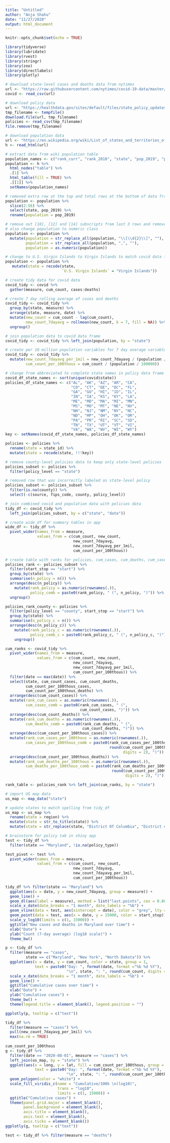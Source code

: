 ```yaml
---
title: "Untitled"
author: "Anja Shahu"
date: "11/27/2020"
output: html_document
---
```


```r
knitr::opts_chunk$set(echo = TRUE)
```

```r
library(tidyverse)
library(lubridate)
library(rvest)
library(stringr)
library(zoo)
library(directlabels)
library(plotly)
```

```r
# download state-level cases and deaths data from nytimes
url <- "https://raw.githubusercontent.com/nytimes/covid-19-data/master/us-states.csv"
covid <- read_csv(url)

# download policy data
url <- "https://healthdata.gov/sites/default/files/state_policy_updates_20201125_0719.csv"
tmp_filename <- tempfile()
download.file(url, tmp_filename)
policies <- read_csv(tmp_filename)
file.remove(tmp_filename)

# download population data 
url <- "https://en.wikipedia.org/wiki/List_of_states_and_territories_of_the_United_States_by_population"
h <- read_html(url)
```

```r
# extract data from wiki population table
population_names <- c("rank_curr", "rank_2010", "state", "pop_2019", "pop_2010", "perc_change", "abs_change", "house_seats", "house_perc", "est_pop_per_elec_vote", "cen_pop_per_seat_2019", "cen_pop_per_seat_2010", "perc_pop_2019", "perc_pop_2010", "perc_pop_change", "perc_of_elec")
population <- h %>% 
  html_nodes("table") %>% 
  .[1] %>% 
  html_table(fill = TRUE) %>% 
  .[[1]] %>% 
  setNames(population_names)

# removed extra row at the top and total rows at the bottom of data frame and row for American Samoa in population data
population <- population %>% 
  slice(2:56) %>% 
  select(state, pop_2019) %>% 
  rename(population = pop_2019)

# remove out [10], [12] and [14] subscripts from last 3 rows and remove commas from population numbers
# also change population to numeric class
population <- population %>% 
  mutate(population = str_replace_all(population, "\\[\\d{2}\\]", ""),
         population = str_replace_all(population, ",", ""),
         population = as.numeric(population))

# change to U.S. Virgin Islands to Virgin Islands to match covid data frame 
population <- population %>% 
   mutate(state = recode(state, 
                         `U.S. Virgin Islands` = "Virgin Islands"))
```

```r
# create tidy data for covid data
covid_tidy <- covid %>% 
  gather(measure, cum_count, cases:deaths)

# create 7 day rolling average of cases and deaths
covid_tidy <- covid_tidy %>% 
  group_by(state, measure) %>%
  arrange(state, measure, date) %>%
  mutate(new_count = cum_count - lag(cum_count),
         new_count_7dayavg = rollmean(new_count, k = 7, fill = NA)) %>%
  ungroup()

# join population data to covid data frame
covid_tidy <- covid_tidy %>% left_join(population, by = "state")

# create per 10 million population variables for 7 day average variables
covid_tidy <- covid_tidy %>% 
  mutate(new_count_7dayavg_per_1mil = new_count_7dayavg / (population / 1000000),
         cum_count_per_100thous = cum_count / (population / 100000))
```

```r
# change from abbreviated to complete state names in policy data frame
covid_df_state_names <- sort(unique(covid$state))
policies_df_state_names <- c("AL", "AK", "AZ", "AR", "CA", 
                             "CO", "CT", "DE", "DC", "FL", 
                             "GA", "GU", "HI", "ID", "IL", 
                             "IN", "IA", "KS", "KY", "LA", 
                             "ME", "MD", "MA", "MI", "MN", 
                             "MS", "MO", "MT", "NE", "NV", 
                             "NH", "NJ", "NM", "NY", "NC", 
                             "ND", "MP", "OH", "OK", "OR", 
                             "PA", "PR", "RI", "SC", "SD", 
                             "TN", "TX", "UT", "VT", "VI", 
                             "VA", "WA", "WV", "WI", "WY")
key <- setNames(covid_df_state_names, policies_df_state_names)

policies <- policies %>% 
  rename(state = state_id) %>%
  mutate(state = recode(state, !!!key))

# remove county-level policies data to keep only state-level policies 
policies_subset <- policies %>% 
  filter(policy_level == "state") 

# removed row that was incorrectly labeled as state-level policy
policies_subset <- policies_subset %>% 
  filter(is.na(county)) %>% 
  select(-c(source, fips_code, county, policy_level))

# join combined covid and population data with policies data
tidy_df <- covid_tidy %>% 
  left_join(policies_subset, by = c("state", "date"))

# create wide_df for summary tables in app 
wide_df <- tidy_df %>%
  pivot_wider(names_from = measure,
              values_from = c(cum_count, new_count,
                              new_count_7dayavg,
                              new_count_7dayavg_per_1mil, 
                              cum_count_per_100thous))
```

```r
# create table with ranks for policies, cum_cases, cum_deaths, cum_cases_per_100thous, and cum_deaths_per_100thous
policies_rank <- policies_subset %>% 
  filter(start_stop == "start") %>%
  group_by(state) %>%
  summarise(n_policy = n()) %>%
  arrange(desc(n_policy)) %>% 
    mutate(rank_policy = as.numeric(rownames(.)), 
           policy_comb = paste0(rank_policy, " (", n_policy, ")")) %>%
  ungroup()

policies_rank_county <- policies %>%
  filter(policy_level == "county", start_stop == "start") %>%
  group_by(state) %>%
  summarise(n_policy_c = n()) %>%
  arrange(desc(n_policy_c)) %>% 
    mutate(rank_policy_c = as.numeric(rownames(.)), 
           policy_comb_c = paste0(rank_policy_c, " (", n_policy_c, ")")) %>%
    ungroup()

cum_ranks <- covid_tidy %>%
  pivot_wider(names_from = measure,
              values_from = c(cum_count, new_count,
                              new_count_7dayavg,
                              new_count_7dayavg_per_1mil, 
                              cum_count_per_100thous)) %>%
  filter(date == max(date)) %>%
  select(state, cum_count_cases, cum_count_deaths,
         cum_count_per_100thous_cases, 
         cum_count_per_100thous_deaths) %>%
  arrange(desc(cum_count_cases)) %>% 
  mutate(rank_cum_cases = as.numeric(rownames(.)),
         cum_cases_comb = paste0(rank_cum_cases, " (",
                                 cum_count_cases, ")")) %>% 
  arrange(desc(cum_count_deaths)) %>%
  mutate(rank_cum_deaths = as.numeric(rownames(.)),
         cum_deaths_comb = paste0(rank_cum_deaths, " (",
                                  cum_count_deaths, ")")) %>%
  arrange(desc(cum_count_per_100thous_cases)) %>% 
  mutate(rank_cum_cases_per_100thous = as.numeric(rownames(.)),
         cum_cases_per_100thous_comb = paste0(rank_cum_cases_per_100thous, " (",
                                              round(cum_count_per_100thous_cases,
                                                    digits = 2), ")")) %>%
  arrange(desc(cum_count_per_100thous_deaths)) %>% 
  mutate(rank_cum_deaths_per_100thous = as.numeric(rownames(.)),
         cum_deaths_per_100thous_comb = paste0(rank_cum_deaths_per_100thous, " (",
                                               round(cum_count_per_100thous_deaths,
                                                     digits = 2), ")"))

rank_table <- policies_rank %>% left_join(cum_ranks, by = "state")
```

```r
# import US map data
us_map <- map_data("state")

# update states to match spelling from tidy_df
us_map <- us_map %>% 
  rename(state = region) %>% 
  mutate(state = str_to_title(state)) %>%
  mutate(state = str_replace(state, "District Of Columbia", "District of Columbia"))
```

```r
# brainstorm for policy tab in shiny app 
test <- tidy_df %>% 
  filter(state == "Maryland", !is.na(policy_type))

test_pivot <- test %>% 
  pivot_wider(names_from = measure, 
              values_from = c(cum_count, new_count, 
                              new_count_7dayavg,
                              new_count_7dayavg_per_1mil,
                              cum_count_per_100thous))

tidy_df %>% filter(state == "Maryland") %>%
  ggplot(aes(x = date, y = new_count_7dayavg, group = measure)) +
  geom_line() +
  geom_dl(aes(label = measure), method = list("last.points", cex = 0.80)) +
  scale_x_date(date_breaks = "1 month", date_labels = "%b") +
  geom_vline(data = test, aes(xintercept = date), color = "grey", lty = 2) +
  geom_point(data = test, aes(x = date, y = 15000, color = start_stop)) +
  scale_y_log10(limits = c(1, 15000)) +
  ggtitle("New cases and deaths in Maryland over time") +
  xlab("Date") +
  ylab("Count (7-day average) (log10 scale)") +
  theme_bw() 

p <- tidy_df %>%
  filter(measure == "cases",
         state == c("Maryland", "New York", "North Dakota")) %>%
  ggplot(aes(x = date, y = cum_count, color = state, group = 1,
             text = paste0("Day: ", format(date, format ="%b %d %Y"),
                           "\n", state, ": ", round(cum_count, digits = 3)))) +
  scale_x_date(date_breaks = "1 month", date_labels = "%b") +
  geom_line() +
  ggtitle("Cumulative cases over time") +
  xlab("Date") +
  ylab("Cumulative cases") +
  theme_bw() +
  theme(legend.title = element_blank(), legend.position = "")

ggplotly(p, tooltip = c("text"))

tidy_df %>% 
  filter(measure == "cases") %>% 
  pull(new_count_7dayavg_per_1mil) %>% 
  max(na.rm = TRUE)
         
cum_count_per_100thous
g <- tidy_df %>% 
  filter(date == "2020-08-01", measure == "cases") %>%
  left_join(us_map, by = "state") %>%
  ggplot(aes(x = long, y = lat, fill = cum_count_per_100thous, group = group,
             text = paste0("Day: ", format(date, format ="%b %d %Y"),
                           "\n", state, ": ", round(cum_count_per_100thous, digits = 3)))) +
  geom_polygon(color = "white") +
  scale_fill_viridis_c(name = "Cumulative/100k \n(log10)", 
                       trans = "log10",
                       limits = c(1, 15000)) +
  ggtitle("Cumulative cases") +
  theme(panel.grid.major = element_blank(), 
        panel.background = element_blank(),
        axis.title = element_blank(), 
        axis.text = element_blank(),
        axis.ticks = element_blank()) 
ggplotly(g, tooltip = c("text"))

test <- tidy_df %>% filter(measure == "deaths")
```
